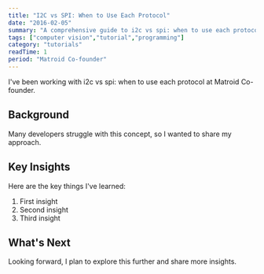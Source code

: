 ```yaml
---
title: "I2C vs SPI: When to Use Each Protocol"
date: "2016-02-05"
summary: "A comprehensive guide to i2c vs spi: when to use each protocol. Learn the fundamentals and best practices."
tags: ["computer vision","tutorial","programming"]
category: "tutorials"
readTime: 1
period: "Matroid Co-founder"
---
```


I've been working with i2c vs spi: when to use each protocol at Matroid Co-founder.

## Background

Many developers struggle with this concept, so I wanted to share my approach.

## Key Insights

Here are the key things I've learned:

1. First insight
2. Second insight
3. Third insight

## What's Next

Looking forward, I plan to explore this further and share more insights.

